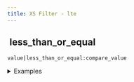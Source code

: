 ```yaml
---
title: XS Filter - lte
---
```


## <img src="../assets/docuBadge (11).png" alt="" data-size="line"> less\_than\_or\_equal <a href="#xs-lte" id="xs-lte"></a>

`value|less_than_or_equal:compare_value`

<details>

<summary>Examples</summary>

```javascript
3|less_than_or_equal:5        // Returns true
5|less_than_or_equal:5        // Returns true
7|less_than_or_equal:5        // Returns false
```

</details>
